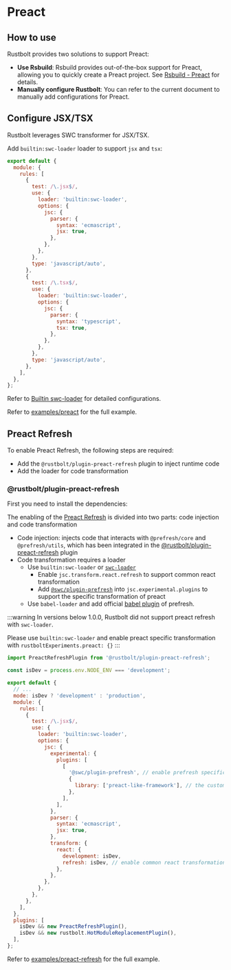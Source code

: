 
# Preact

## How to use

Rustbolt provides two solutions to support Preact:

- **Use Rsbuild**: Rsbuild provides out-of-the-box support for Preact, allowing you to quickly create a Preact project. See [Rsbuild - Preact](https://rsbuild.dev/guide/framework/preact) for details.
- **Manually configure Rustbolt**: You can refer to the current document to manually add configurations for Preact.

## Configure JSX/TSX

Rustbolt leverages SWC transformer for JSX/TSX.

Add `builtin:swc-loader` loader to support `jsx` and `tsx`:

```js title="rustbolt.config.mjs"
export default {
  module: {
    rules: [
      {
        test: /\.jsx$/,
        use: {
          loader: 'builtin:swc-loader',
          options: {
            jsc: {
              parser: {
                syntax: 'ecmascript',
                jsx: true,
              },
            },
          },
        },
        type: 'javascript/auto',
      },
      {
        test: /\.tsx$/,
        use: {
          loader: 'builtin:swc-loader',
          options: {
            jsc: {
              parser: {
                syntax: 'typescript',
                tsx: true,
              },
            },
          },
        },
        type: 'javascript/auto',
      },
    ],
  },
};
```

Refer to [Builtin swc-loader](guide/features/builtin-swc-loader) for detailed configurations.

Refer to [examples/preact](https://github.com/rustbolt-contrib/rstack-examples/blob/main/rustbolt/preact) for the full example.

## Preact Refresh

To enable Preact Refresh, the following steps are required:

- Add the `@rustbolt/plugin-preact-refresh` plugin to inject runtime code
- Add the loader for code transformation

### @rustbolt/plugin-preact-refresh

First you need to install the dependencies:

<PackageManagerTabs command="add @rustbolt/plugin-preact-refresh @prefresh/core @prefresh/utils -D" />

The enabling of the [Preact Refresh](https://github.com/preactjs/prefresh) is divided into two parts: code injection and code transformation

- Code injection: injects code that interacts with `@prefresh/core` and `@prefresh/utils`, which has been integrated in the [@rustbolt/plugin-preact-refresh](https://github.com/rustbolt-contrib/rustbolt-plugin-preact-refresh) plugin
- Code transformation requires a loader
  - Use `builtin:swc-loader` or [`swc-loader`](https://swc.rs/docs/usage/swc-loader)
    - Enable `jsc.transform.react.refresh` to support common react transformation
    - Add [`@swc/plugin-prefresh`](https://github.com/swc-project/plugins/tree/main/packages/prefresh) into `jsc.experimental.plugins` to support the specific transformation of preact
  - Use `babel-loader` and add official [babel plugin](https://github.com/preactjs/prefresh/tree/main/packages/babel) of prefresh.

:::warning
In versions below 1.0.0, Rustbolt did not support preact refresh with `swc-loader`.

Please use `builtin:swc-loader` and enable preact specific transformation with `rustboltExperiments.preact: {}`
:::

```js title="rustbolt.config.mjs"
import PreactRefreshPlugin from '@rustbolt/plugin-preact-refresh';

const isDev = process.env.NODE_ENV === 'development';

export default {
  // ...
  mode: isDev ? 'development' : 'production',
  module: {
    rules: [
      {
        test: /\.jsx$/,
        use: {
          loader: 'builtin:swc-loader',
          options: {
            jsc: {
              experimental: {
                plugins: [
                  [
                    '@swc/plugin-prefresh', // enable prefresh specific transformation
                    {
                      library: ['preact-like-framework'], // the customizable preact name, default is `["preact", "preact/compat", "react"]`
                    },
                  ],
                ],
              },
              parser: {
                syntax: 'ecmascript',
                jsx: true,
              },
              transform: {
                react: {
                  development: isDev,
                  refresh: isDev, // enable common react transformation
                },
              },
            },
          },
        },
      },
    ],
  },
  plugins: [
    isDev && new PreactRefreshPlugin(),
    isDev && new rustbolt.HotModuleReplacementPlugin(),
  ],
};
```

Refer to [examples/preact-refresh](https://github.com/rustbolt-contrib/rstack-examples/blob/main/rustbolt/preact-refresh) for the full example.
